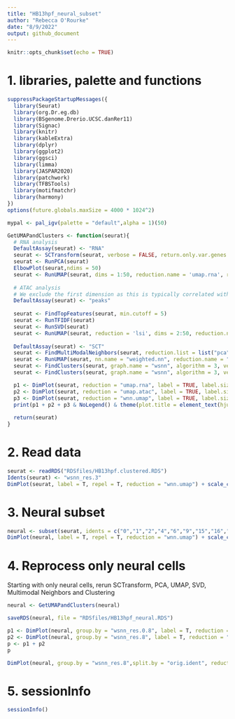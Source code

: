 ```yaml
---
title: "HB13hpf_neural_subset"
author: "Rebecca O'Rourke"
date: "8/9/2022"
output: github_document
---
```


```r
knitr::opts_chunk$set(echo = TRUE)
```

# 1. libraries, palette and functions
```r
suppressPackageStartupMessages({
  library(Seurat)
  library(org.Dr.eg.db)
  library(BSgenome.Drerio.UCSC.danRer11)
  library(Signac)
  library(knitr)
  library(kableExtra)
  library(dplyr)
  library(ggplot2)
  library(ggsci)
  library(limma)
  library(JASPAR2020)
  library(patchwork)
  library(TFBSTools)
  library(motifmatchr)
  library(harmony)
})
options(future.globals.maxSize = 4000 * 1024^2)
```

```r
mypal <- pal_igv(palette = "default",alpha = 1)(50)
```

```r
GetUMAPandClusters <- function(seurat){
  # RNA analysis
  DefaultAssay(seurat) <- "RNA"
  seurat <- SCTransform(seurat, verbose = FALSE, return.only.var.genes = FALSE) 
  seurat <- RunPCA(seurat) 
  ElbowPlot(seurat,ndims = 50)
  seurat <- RunUMAP(seurat, dims = 1:50, reduction.name = 'umap.rna', reduction.key = 'rnaUMAP_')
  
  # ATAC analysis
  # We exclude the first dimension as this is typically correlated with sequencing depth
  DefaultAssay(seurat) <- "peaks"
  
  seurat <- FindTopFeatures(seurat, min.cutoff = 5)
  seurat <- RunTFIDF(seurat)
  seurat <- RunSVD(seurat)
  seurat <- RunUMAP(seurat, reduction = 'lsi', dims = 2:50, reduction.name = "umap.atac", reduction.key = "atacUMAP_")
  
  DefaultAssay(seurat) <- "SCT"
  seurat <- FindMultiModalNeighbors(seurat, reduction.list = list("pca", "lsi"), dims.list = list(1:50, 2:50))
  seurat <- RunUMAP(seurat, nn.name = "weighted.nn", reduction.name = "wnn.umap", reduction.key = "wnnUMAP_", assay = "RNA")
  seurat <- FindClusters(seurat, graph.name = "wsnn", algorithm = 3, verbose = FALSE)
  seurat <- FindClusters(seurat, graph.name = "wsnn", algorithm = 3, verbose = FALSE, resolution = 8.0)

  p1 <- DimPlot(seurat, reduction = "umap.rna", label = TRUE, label.size = 5, repel = TRUE, group.by = "wsnn_res.0.8") + ggtitle("RNA") + scale_color_igv()
  p2 <- DimPlot(seurat, reduction = "umap.atac", label = TRUE, label.size = 5, repel = TRUE, group.by = "wsnn_res.0.8") + ggtitle("ATAC") + scale_color_igv()
  p3 <- DimPlot(seurat, reduction = "wnn.umap", label = TRUE, label.size = 5, repel = TRUE, group.by = "wsnn_res.0.8") + ggtitle("WNN") + scale_color_igv()
  print(p1 + p2 + p3 & NoLegend() & theme(plot.title = element_text(hjust = 0.5)))
  
  return(seurat)
}
```

# 2. Read data
```r
seurat <- readRDS("RDSfiles/HB13hpf.clustered.RDS")
Idents(seurat) <- "wsnn_res.3"
DimPlot(seurat, label = T, repel = T, reduction = "wnn.umap") + scale_color_igv()
```

# 3. Neural subset
```r
neural <- subset(seurat, idents = c("0","1","2","4","6","9","15","16","17","19","20","22","24","27","28"))
DimPlot(neural, label = T, repel = T, reduction = "wnn.umap") + scale_color_igv()
```

# 4. Reprocess only neural cells
Starting with only neural cells, rerun SCTransform, PCA, UMAP, SVD, Multimodal Neighbors and Clustering
```r
neural <- GetUMAPandClusters(neural)
```

```r
saveRDS(neural, file = "RDSfiles/HB13hpf_neural.RDS")
```

```r
p1 <- DimPlot(neural, group.by = "wsnn_res.0.8", label = T, reduction = "wnn.umap") + NoLegend() + scale_color_igv()
p2 <- DimPlot(neural, group.by = "wsnn_res.8", label = T, reduction = "wnn.umap") + NoLegend() + scale_color_igv()
p <- p1 + p2  
p
```

```r
DimPlot(neural, group.by = "wsnn_res.8",split.by = "orig.ident", reduction = "wnn.umap", ncol = 2, label = T, repel = T, cols = mypal) + NoLegend()
```

# 5. sessionInfo
```r
sessionInfo()
```